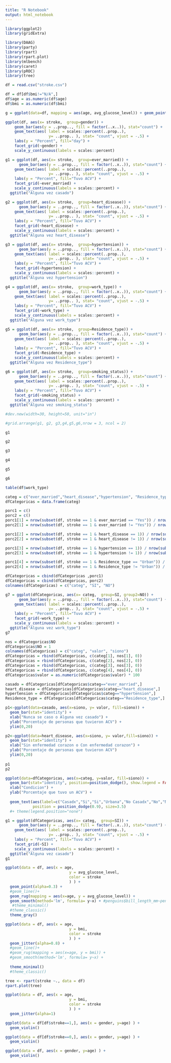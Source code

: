 ```yaml
---
title: "R Notebook"
output: html_notebook
---
```

```r
library(ggplot2)
library(gridExtra)

```
```r
library(DAAG)
library(party)
library(rpart)
library(rpart.plot)
library(mlbench)
library(caret)
library(pROC)
library(tree)
```
```r
df = read.csv("stroke.csv")
```

```r
df = df[df$bmi!="N/A",]
df$age = as.numeric(df$age)
df$bmi = as.numeric(df$bmi)
```
```r
g = ggplot(data=df, mapping = aes(age, avg_glucose_level)) + geom_point()
```

```r
ggplot(df, aes(x= stroke,  group=gender)) + 
    geom_bar(aes(y = ..prop.., fill = factor(..x..)), stat="count") +
    geom_text(aes( label = scales::percent(..prop..),
                   y= ..prop.. ), stat= "count", vjust = -.5) +
    labs(y = "Percent", fill="day") +
    facet_grid(~gender) +
    scale_y_continuous(labels = scales::percent)
```
```r
g1 = ggplot(df, aes(x= stroke,  group=ever_married)) + 
      geom_bar(aes(y = ..prop.., fill = factor(..x..)), stat="count") +
    geom_text(aes( label = scales::percent(..prop..),
                   y= ..prop.. ), stat= "count", vjust = -.5) +
    labs(y = "Percent", fill="Tuvo ACV") +
    facet_grid(~ever_married) +
    scale_y_continuous(labels = scales::percent) +
  ggtitle("Alguna vez casado")

g2 = ggplot(df, aes(x= stroke,  group=heart_disease)) + 
      geom_bar(aes(y = ..prop.., fill = factor(..x..)), stat="count") +
    geom_text(aes( label = scales::percent(..prop..),
                   y= ..prop.. ), stat= "count", vjust = -.5) +
    labs(y = "Percent", fill="Tuvo ACV") +
    facet_grid(~heart_disease) +
    scale_y_continuous(labels = scales::percent) +
  ggtitle("Alguna vez heart_disease")

g3 = ggplot(df, aes(x= stroke,  group=hypertension)) + 
      geom_bar(aes(y = ..prop.., fill = factor(..x..)), stat="count") +
    geom_text(aes( label = scales::percent(..prop..),
                   y= ..prop.. ), stat= "count", vjust = -.5) +
    labs(y = "Percent", fill="Tuvo ACV") +
    facet_grid(~hypertension) +
    scale_y_continuous(labels = scales::percent) +
  ggtitle("Alguna vez hypertension")

g4 = ggplot(df, aes(x= stroke,  group=work_type)) + 
      geom_bar(aes(y = ..prop.., fill = factor(..x..)), stat="count") +
    geom_text(aes( label = scales::percent(..prop..),
                   y= ..prop.. ), stat= "count", vjust = -.5) +
    labs(y = "Percent", fill="Tuvo ACV") +
    facet_grid(~work_type) +
    scale_y_continuous(labels = scales::percent) +
  ggtitle("Alguna vez work_type")

g5 = ggplot(df, aes(x= stroke,  group=Residence_type)) + 
      geom_bar(aes(y = ..prop.., fill = factor(..x..)), stat="count") +
    geom_text(aes( label = scales::percent(..prop..),
                   y= ..prop.. ), stat= "count", vjust = -.5) +
    labs(y = "Percent", fill="Tuvo ACV") +
    facet_grid(~Residence_type) +
    scale_y_continuous(labels = scales::percent) +
  ggtitle("Alguna vez Residence_type")

g6 = ggplot(df, aes(x= stroke,  group=smoking_status)) + 
      geom_bar(aes(y = ..prop.., fill = factor(..x..)), stat="count") +
    geom_text(aes( label = scales::percent(..prop..),
                   y= ..prop.. ), stat= "count", vjust = -.5) +
    labs(y = "Percent", fill="Tuvo ACV") +
    facet_grid(~smoking_status) +
    scale_y_continuous(labels = scales::percent) +
  ggtitle("Alguna vez smoking_status")

#dev.new(width=30, height=50, unit="in")

#grid.arrange(g1, g2, g3,g4,g5,g6,nrow = 3, ncol = 2)

g1
```
```r
g2
```
```r
g3
```
```r
g4
```
```r
g5
```
```r
g6
```

```r
table(df$work_type)
```

```r
categ = c("ever_married","heart_disease","hypertension", "Residence_type")
dfCategoricas = data.frame(categ)
```
```r
porc1 = c()
porc2 = c()
porc1[1] = nrow(subset(df, stroke == 1 & ever_married == "Yes")) / nrow(subset(df, ever_married == "Yes"))
porc2[1] = nrow(subset(df, stroke == 1 & ever_married != "Yes")) / nrow(subset(df, ever_married != "Yes"))

porc1[2] = nrow(subset(df, stroke == 1 & heart_disease == 1)) / nrow(subset(df, heart_disease == 1))
porc2[2] = nrow(subset(df, stroke == 1 & heart_disease != 1)) / nrow(subset(df, heart_disease != 1))

porc1[3] = nrow(subset(df, stroke == 1 & hypertension == 1)) / nrow(subset(df, hypertension == 1))
porc2[3] = nrow(subset(df, stroke == 1 & hypertension != 1)) / nrow(subset(df, hypertension != 1))

porc1[4] = nrow(subset(df, stroke == 1 & Residence_type == "Urban")) / nrow(subset(df, Residence_type == "Urban"))
porc2[4] = nrow(subset(df, stroke == 1 & Residence_type != "Urban")) / nrow(subset(df, Residence_type != "Urban"))

dfCategoricas = cbind(dfCategoricas ,porc1)
dfCategoricas = cbind(dfCategoricas, porc2)
colnames(dfCategoricas) = c("categ", "SI", "NO")
```
```r
g7 = ggplot(dfCategoricas, aes(x= categ,  group=SI, group2=NO)) + 
      geom_bar(aes(y = ..prop.., fill = factor(..x..)), stat="count") +
    geom_text(aes( label = scales::percent(..prop..),
                   y= ..prop.. ), stat= "count", vjust = -.5) +
    labs(y = "Percent", fill="Tuvo ACV") +
    facet_grid(~work_type) +
    scale_y_continuous(labels = scales::percent) +
  ggtitle("Alguna vez work_type")
g7
```

```r
nos = dfCategoricas$NO
dfCategoricas$NO = 1
colnames(dfCategoricas) = c("categ", "valor", "siono")
dfCategoricas = rbind(dfCategoricas, c(categ[1], nos[1], 0))
dfCategoricas = rbind(dfCategoricas, c(categ[2], nos[2], 0))
dfCategoricas = rbind(dfCategoricas, c(categ[3], nos[3], 0))
dfCategoricas = rbind(dfCategoricas, c(categ[4], nos[4], 0))
dfCategoricas$valor = as.numeric(dfCategoricas$valor) * 100
```


```r
casado = dfCategoricas[dfCategoricas$categ=="ever_married",]
heart_disease = dfCategoricas[dfCategoricas$categ=="heart_disease",]
hypertension = dfCategoricas[dfCategoricas$categ=="hypertension",]
Residence_type = dfCategoricas[dfCategoricas$categ=="Residence_type",]

p1<-ggplot(data=casado, aes(x=siono, y= valor, fill=siono)) +
  geom_bar(stat="identity") +
  xlab("Nunca se caso o Alguna vez casado") + 
  ylab("Porcentaje de personas que tuvieron ACV") +
  ylim(0,20)

p2<-ggplot(data=heart_disease, aes(x=siono, y= valor,fill=siono)) +
  geom_bar(stat="identity") +
  xlab("Sin enfermedad corazon o Con enfermedad corazon") + 
  ylab("Porcentaje de personas que tuvieron ACV")
  ylim(0,20)
  
p1 
p2

```
```r
ggplot(data=dfCategoricas, aes(x=categ, y=valor, fill=siono)) +
  geom_bar(stat="identity", position=position_dodge(), show.legend = FALSE) + 
  xlab("Condicion") +
  ylab("Porcentaje que tuvo un ACV") +
  
  geom_text(aes(label=c("Casadx","Si","Si","Urbana","No Casadx","No","No","Rural")), vjust=1.6, color="white",
            position = position_dodge(0.9), size=3.5) 
  #+ theme(legend.position="none")
```



```r
g1 = ggplot(dfCategoricas, aes(x= categ,  group=SI)) + 
      geom_bar(aes(y = ..prop.., fill = factor(..x..)), stat="count") +
    geom_text(aes( label = scales::percent(..prop..),
                   y= ..prop.. ), stat= "count", vjust = -.5) +
    labs(y = "Percent", fill="Tuvo ACV") +
    facet_grid(~SI) +
    scale_y_continuous(labels = scales::percent) +
  ggtitle("Alguna vez casado")
g1
```
```r
ggplot(data = df, aes(x = age, 
                            y = avg_glucose_level,
                            color = stroke
                            ) ) +
  geom_point(alpha=0.3) +
  #geom_line()+
  geom_rug(mapping = aes(x=age, y = avg_glucose_level)) +
  geom_smooth(method='lm', formula= y~x) + #penguins$bill_length_mm~penguins$bill_depth_mm x~y
   #theme_minimal()
  #theme_classic()
  theme_gray()
```

```r
ggplot(data = df, aes(x = age, 
                            y = bmi,
                            color = stroke
                            ) ) +
  geom_jitter(alpha=0.8) +
  #geom_line()+
  #geom_rug(mapping = aes(x=age, y = bmi)) +
  #geom_smooth(method='lm', formula= y~x) + 
  
  theme_minimal()
  #theme_classic()
```

```r
tree <- rpart(stroke ~., data = df)
rpart.plot(tree)
```

```r
ggplot(data = df, aes(x = age, 
                            y = bmi,
                            color = stroke
                            ) ) +
  geom_jitter(alpha=1) 
```
```r
ggplot(data = df[df$stroke==1,], aes(x = gender, y=age) ) +
  geom_violin() 
```
```r
ggplot(data = df[df$stroke==0,], aes(x = gender, y=age) ) +
  geom_violin() 
```
```r
ggplot(data = df, aes(x = gender, y=age) ) +
  geom_violin() 
```


